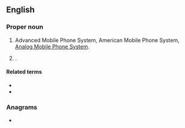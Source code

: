 {{also|amps}}
==English==
{{wikipedia}}

===Proper noun===
{{en-proper noun}}

# {{lb|en|electronics}} Advanced Mobile Phone System, American Mobile Phone System, [[w:Analog Mobile Phone System|Analog Mobile Phone System]].
# {{w|All Media and Products Survey}}.

====Related terms====
* {{l|en|mobile phone}}
* {{l|en|TACS}}

===Anagrams===
* {{anagrams|en|a=amps|APMs|MAPs|MPAs|SPAM|Spam|maps|pams|sAMP|samp|spam}}